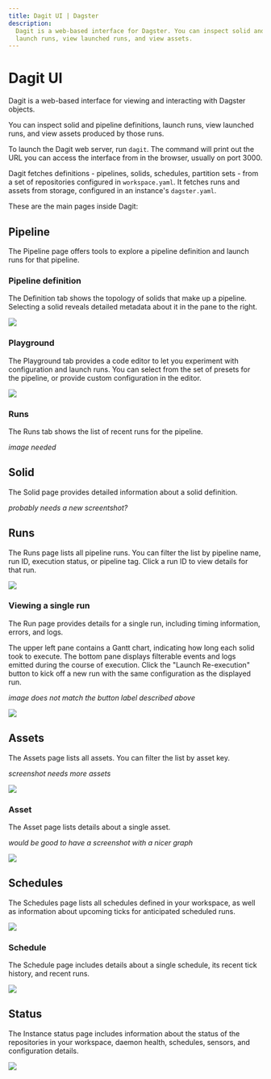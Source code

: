 ```yaml
---
title: Dagit UI | Dagster
description:
  Dagit is a web-based interface for Dagster. You can inspect solid and pipeline definitions,
  launch runs, view launched runs, and view assets.
---
```


# Dagit UI

Dagit is a web-based interface for viewing and interacting with Dagster objects.

You can inspect solid and pipeline definitions, launch runs, view launched runs, and view assets produced by those runs.

To launch the Dagit web server, run `dagit`. The command will print out the URL you can access the interface from in the browser, usually on port 3000.

Dagit fetches definitions - pipelines, solids, schedules, partition sets - from a set of repositories configured in `workspace.yaml`. It fetches runs and assets from storage, configured in an instance's `dagster.yaml`.

These are the main pages inside Dagit:

## Pipeline

The Pipeline page offers tools to explore a pipeline definition and launch runs for that pipeline.

<!-- Notes: all screenshots are from go/dev -->

### Pipeline definition

The Definition tab shows the topology of solids that make up a pipeline. Selecting a solid reveals detailed metadata about it in the pane to the right.

<img src="/images/concepts/dagit/pipeline-definition.png" />

### Playground

The Playground tab provides a code editor to let you experiment with configuration and launch runs. You can select from the set of presets for the pipeline, or provide custom configuration in the editor.

<img src="/images/concepts/dagit/playground.png" />

### Runs

The Runs tab shows the list of recent runs for the pipeline.

_image needed_

## Solid

The Solid page provides detailed information about a solid definition.

_probably needs a new screentshot?_

## Runs

The Runs page lists all pipeline runs. You can filter the list by pipeline name, run ID, execution status, or pipeline tag. Click a run ID to view details for that run.

<img src="/images/concepts/dagit/all-runs.png" />

### Viewing a single run

The Run page provides details for a single run, including timing information, errors, and logs.

The upper left pane contains a Gantt chart, indicating how long each solid took to execute. The bottom pane displays filterable events and logs emitted during the course of execution. Click the "Launch Re-execution" button to kick off a new run with the same configuration as the displayed run.

_image does not match the button label described above_

<img src="/images/concepts/dagit/single-run.png" />

## Assets

The Assets page lists all assets. You can filter the list by asset key.

_screenshot needs more assets_

<img src="/images/concepts/dagit/all-assets.png" />

### Asset

The Asset page lists details about a single asset.

_would be good to have a screenshot with a nicer graph_

<img src="/images/concepts/dagit/asset.png" />

## Schedules

The Schedules page lists all schedules defined in your workspace, as well as information about upcoming ticks for anticipated scheduled runs.

<img src="/images/concepts/dagit/schedules.png" />

### Schedule

The Schedule page includes details about a single schedule, its recent tick history, and recent runs.

<img src="/images/concepts/dagit/single-schedule.png" />

## Status

The Instance status page includes information about the status of the repositories in your workspace, daemon health,
schedules, sensors, and configuration details.

<img src="/images/concepts/dagit/status-instance.png" />
